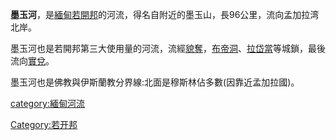 '''墨玉河'''，是[[緬甸|緬甸]][[若開邦|若開邦]]的河流，得名自附近的墨玉山，長96公里，流向孟加拉湾北岸。

墨玉河也是若開邦第三大使用量的河流，流經[[貌奪|貌奪]]，[[布帝洞|布帝洞]]、[[拉岱當|拉岱當]]等城鎖，最後流向[[實兌|實兌]]。

墨玉河也是佛教與伊斯蘭教分界線:北面是穆斯林佔多數(因靠近孟加拉國)。

[[category:緬甸河流|category:緬甸河流]]
[[Category:若开邦|Category:若开邦]]